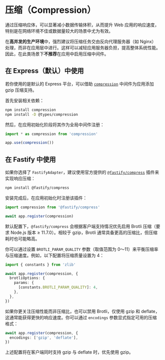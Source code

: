 # 压缩（Compression）

通过压缩响应体，可以显著减小数据传输体积，从而提升 Web 应用的响应速度，特别是在网络环境不佳或数据量较大的场景中尤为有效。

在**高并发的生产环境**中，强烈建议将压缩任务交由反向代理服务器（如 Nginx）处理，而非在应用层中进行。这样可以减轻应用服务器负担，提高整体系统性能。因此，在此类场景下**不推荐**在应用中启用压缩中间件。

## 在 Express（默认）中使用

若你使用的是默认的 Express 平台，可以借助 [`compression`](https://github.com/expressjs/compression) 中间件为应用添加 gzip 压缩支持。

首先安装相关依赖：

```bash
npm install compression
npm install -D @types/compression
```

然后，在应用初始化阶段将其作为全局中间件注册：

```ts filename='main.ts'
import * as compression from 'compression'

app.use(compression())
```

## 在 Fastify 中使用

如果你选择了 `FastifyAdapter`，建议使用官方提供的 [`@fastify/compress`](https://github.com/fastify/fastify-compress) 插件来实现响应压缩：

```bash
npm install @fastify/compress
```

安装完成后，在应用初始化时注册该插件：

```ts filename='main.ts'
import compression from '@fastify/compress'

await app.register(compression)
```

默认配置下，`@fastify/compress` 会根据客户端支持情况优先启用 Brotli 压缩（要求 Node.js 版本 ≥ 11.7.0）。相较于 gzip，Brotli 通常具备更高的压缩比，但压缩耗时也可能略高。

你可以通过设置 `BROTLI_PARAM_QUALITY` 参数（取值范围为 0～11）来平衡压缩率与压缩速度。例如，以下配置将压缩质量设置为 4：

```ts filename='main.ts'
import { constants } from 'zlib'

await app.register(compression, {
  brotliOptions: {
    params: {
      [constants.BROTLI_PARAM_QUALITY]: 4,
    },
  },
})
```

如果你更关注压缩性能而非压缩比，也可以禁用 Brotli，仅使用 gzip 和 deflate，这通常能获得更快的响应速度。你可以通过 `encodings` 参数显式指定可用的压缩格式：

```ts
await app.register(compression, {
  encodings: ['gzip', 'deflate'],
})
```

上述配置将在客户端同时支持 gzip 与 deflate 时，优先使用 gzip。
